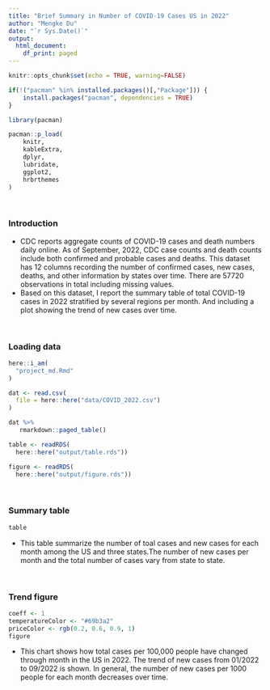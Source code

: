 ```yaml
---
title: "Brief Summary in Number of COVID-19 Cases US in 2022"
author: "Mengke Du"
date: "`r Sys.Date()`"
output:
  html_document:
    df_print: paged
---
```


```r
knitr::opts_chunk$set(echo = TRUE, warning=FALSE)
```



```r
if(!("pacman" %in% installed.packages()[,"Package"])) {
    install.packages("pacman", dependencies = TRUE)
}

library(pacman)

pacman::p_load(
    knitr,
    kableExtra,
    dplyr,
    lubridate,
    ggplot2,
    hrbrthemes
)
```

$~$
$~$
$~$

### Introduction
* CDC reports aggregate counts of COVID-19 cases and death numbers daily online. As of September, 2022, CDC case counts and death counts include both confirmed and probable cases and deaths. This dataset has 12 columns recording the number of confirmed cases, new cases, deaths, and other information by states over time. There are 57720 observations in total including missing values. 
* Based on this dataset, I report the summary table of total COVID-19 cases in 2022 stratified by several regions per month. And including a plot showing the trend of new cases over time.

$~$
$~$

### Loading data
```r
here::i_am(
  "project_md.Rmd"
)

dat <- read.csv(
  file = here::here("data/COVID_2022.csv")
)

dat %>%
   rmarkdown::paged_table()

table <- readRDS(
  here::here("output/table.rds"))

figure <- readRDS(
  here::here("output/figure.rds"))
```

$~$
$~$

### Summary table
```r
table
```
* This table summarize the number of toal cases and new cases for each month among the US and three states.The number of new cases per month and the total number of cases vary from state to state. 

$~$
$~$


### Trend figure
```r
coeff <- 1
temperatureColor <- "#69b3a2"
priceColor <- rgb(0.2, 0.6, 0.9, 1)
figure
```
* This chart shows how total cases per 100,000 people have changed through month in the US in 2022. The trend of new cases from 01/2022 to 09/2022 is shown. In general, the number of new cases per 1000 people for each month decreases over time.
